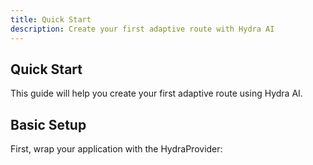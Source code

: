 ```yaml
---
title: Quick Start
description: Create your first adaptive route with Hydra AI
---
```


## Quick Start

This guide will help you create your first adaptive route using Hydra AI.

## Basic Setup

First, wrap your application with the HydraProvider:
